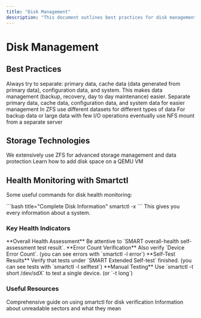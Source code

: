 ```yaml
---
title: "Disk Management"
description: "This document outlines best practices for disk management, emphasizing data separation for primary, cache, configuration, and system data. It covers ZFS usage, adding disk space to QEMU VMs, and using smartctl for monitoring disk health."
---
```



# Disk Management

## Best Practices

<Callout type="info">
Always try to separate: primary data, cache data (data generated from primary data), configuration data, and system. This makes data management (backup, recovery, day to day maintenance) easier.
</Callout>

<Cards>
<Card title="Data Separation">
Separate primary data, cache data, configuration data, and system data for easier management
</Card>
<Card title="ZFS Datasets">
In ZFS use different datasets for different types of data
</Card>
<Card title="NFS for Large Data">
For backup data or large data with few I/O operations eventually use NFS mount from a separate server
</Card>
</Cards>

## Storage Technologies

<Cards>
<Card title="ZFS Overview" href="./zfs-overview.md">
We extensively use ZFS for advanced storage management and data protection
</Card>
<Card title="Disk Space Management" href="./how-to-add-disk-space-on-qemu.md">
Learn how to add disk space on a QEMU VM
</Card>
</Cards>

## Health Monitoring with Smartctl

Some useful commands for disk health monitoring:

<Callout type="info">
```bash title="Complete Disk Information"
smartctl -x
```
This gives you every information about a system.
</Callout>

### Key Health Indicators

<Steps>
<Step>
**Overall Health Assessment**
Be attentive to `SMART overall-health self-assessment test result`.
</Step>

<Step>
**Error Count Verification**
Also verify `Device Error Count`. (you can see errors with `smartctl -l error`)
</Step>

<Step>
**Self-Test Results**
Verify that tests under `SMART Extended Self-test` finished. (you can see tests with `smartctl -l selftest`)
</Step>

<Step>
**Manual Testing**
Use `smartctl -t short /dev/sdX` to test a single device. (or `-t long`)
</Step>
</Steps>

### Useful Resources

<Cards>
<Card title="Smartctl Guide (French)" href="https://www.malekal.com/smartctl-verifier-son-disque-en-ligne-de-commandes-linux/">
Comprehensive guide on using smartctl for disk verification
</Card>
<Card title="Unreadable Sectors" href="https://www.truenas.com/community/threads/is-this-a-bad-sign-smartd-1-currently-unreadable-pending-sectors.9824/#post-42966">
Information about unreadable sectors and what they mean
</Card>
</Cards>


